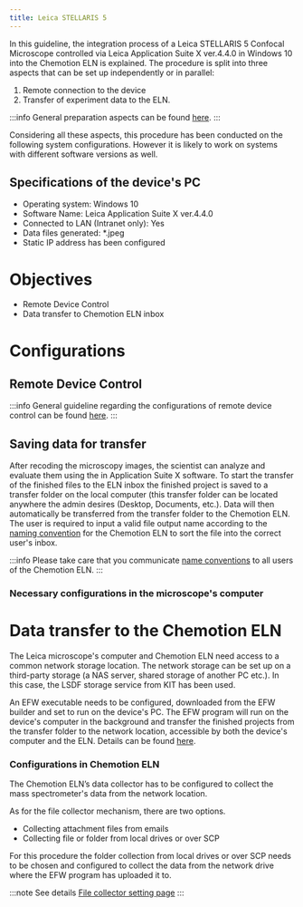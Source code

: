 ```yaml
---
title: Leica STELLARIS 5
---
```


In this guideline, the integration process of a Leica STELLARIS 5 Confocal Microscope controlled via Leica Application Suite X ver.4.4.0 in Windows 10 into the Chemotion ELN is explained.
The procedure is split into three aspects that can be set up independently or in parallel:

1. Remote connection to the device
2. Transfer of experiment data to the ELN.

:::info
General preparation aspects can be found [here](../../devices#general-preparation-aspects).
:::

Considering all these aspects, this procedure has been conducted on the following system configurations.
However it is likely to work on systems with different software versions as well.

## Specifications of the device's PC

- Operating system: Windows 10
- Software Name: Leica Application Suite X ver.4.4.0
- Connected to LAN (Intranet only): Yes
- Data files generated: \*.jpeg
- Static IP address has been configured

# Objectives

- Remote Device Control
- Data transfer to Chemotion ELN inbox

# Configurations

## Remote Device Control

:::info
General guideline regarding the configurations of remote device control can be found [here](../configurations/remote_control).
:::

## Saving data for transfer

After recoding the microscopy images, the scientist can analyze and evaluate them using the in Application Suite X software.
To start the transfer of the finished files to the ELN inbox the finished project is saved to a transfer folder on the local computer (this transfer folder can be located anywhere the admin desires (Desktop, Documents, etc.).
Data will then automatically be transferred from the transfer folder to the Chemotion ELN.
The user is required to input a valid file output name according to the [naming convention](../../devices#name-conventions) for the Chemotion ELN to sort the file into the correct user's inbox.

:::info
Please take care that you communicate [name conventions](../../devices#name-conventions) to all users of the Chemotion ELN.
:::

### Necessary configurations in the microscope's computer

# Data transfer to the Chemotion ELN

The Leica microscope's computer and Chemotion ELN need access to a common network storage location.
The network storage can be set up on a third-party storage (a NAS server, shared storage of another PC etc.). In this case, the LSDF storage service from KIT has been used.

An EFW executable needs to be configured, downloaded from the EFW builder and set to run on the device's PC.
The EFW program will run on the device's computer in the background and transfer the finished projects from the transfer folder to the network location, accessible by both the device's computer and the ELN.
Details can be found [here](../configurations/data_transfer).

### Configurations in Chemotion ELN

The Chemotion ELN’s data collector has to be configured to collect the mass spectrometer's data from the network location.

As for the file collector mechanism, there are two options.

- Collecting attachment files from emails
- Collecting file or folder from local drives or over SCP

For this procedure the folder collection from local drives or over SCP needs to be chosen and configured to collect the data from the network drive where the EFW program has uploaded it to.

:::note See details
[File collector setting page](../../install_configure/configuration#file-collection)
:::
